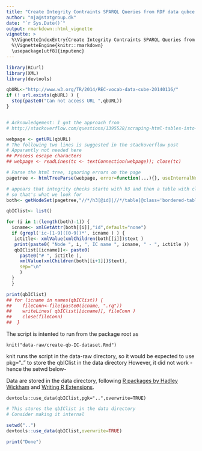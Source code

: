 ```yaml
---
title: "Create Integrity Contraints SPARQL Queries from RDF data qubce definition"
author: "mja@statgroup.dk"
date: "`r Sys.Date()`"
output: rmarkdown::html_vignette
vignette: >
  %\VignetteIndexEntry{Create Integrity Contraints SPARQL Queries from RDF data qubce definition}
  %\VignetteEngine{knitr::rmarkdown}
  \usepackage[utf8]{inputenc}
---
```


```r

library(RCurl)
library(XML)
library(devtools)

qbURL<-"http://www.w3.org/TR/2014/REC-vocab-data-cube-20140116/"
if (! url.exists(qbURL) ) {
  stop(paste0("Can not access URL ",qbURL))
}


# Acknowledgement: I got the approach from
# http://stackoverflow.com/questions/1395528/scraping-html-tables-into-r-data-frames-using-the-xml-package?lq=1

webpage <- getURL(qbURL)
# The following two lines is suggested in the stackoverflow post
# Apparantly not needed here
## Process escape characters
## webpage <- readLines(tc <- textConnection(webpage)); close(tc)

# Parse the html tree, ignoring errors on the page
pagetree <- htmlTreeParse(webpage, error=function(...){}, useInternalNodes = TRUE)

# appears that integrity checks starte with h3 and then a table with class bordered-table
# so that's what we look for
both<- getNodeSet(pagetree,"//*/h3[@id]|//*/table[@class='bordered-table']/tbody/tr/td/pre")

qbIClist<- list()

for (i in 1:(length(both)-1)) {
  icname<- xmlGetAttr(both[[i]],"id",default="none")
  if (grepl('ic-[1-9]([0-9])*', icname ) ) {
   ictitle<- xmlValue(xmlChildren(both[[i]])$text )
   print(paste0( "Node ", i, ", IC name ", icname, " - ", ictitle ))
   qbIClist[[icname]]<- paste0(
     paste0("# ", ictitle ),
     xmlValue(xmlChildren(both[[i+1]])$text),
     sep="\n"
     )
  }
  }

print(qbIClist)
## for (icname in names(qbIClist)) {
##    fileConn<-file(paste0(icname, ".rq"))
##    writeLines( qbIClist[[icname]], fileConn )
##    close(fileConn)
##  }

```

The script is intented to run from the package root as
```
knit("data-raw/create-qb-IC-dataset.Rmd")
```

knit runs the script in the data-raw directory, so it would be
expected to use pkg=".." to store the qbIClist in the data directory
However, it did not work - hence the setwd below-

Data are stored in the data directory, following [R packages by Hadley Wickham](http://r-pkgs.had.co.nz/data.html) and [Writing R Extensions](http://cran.r-project.org/doc/manuals/R-exts.pdf).

```
devtools::use_data(qbIClist,pgk="..",overwrite=TRUE)
```

```r

# This stores the qbIClist in the data directory
# Consider making it internal

setwd("..")
devtools::use_data(qbIClist,overwrite=TRUE)

print("Done")

```
